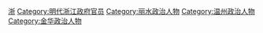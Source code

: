 [[Category:明朝知府|浙]]
[[Category:明代浙江政府官员|Category:明代浙江政府官员]]
[[Category:丽水政治人物|Category:丽水政治人物]]
[[Category:温州政治人物|Category:温州政治人物]]
[[Category:金华政治人物|Category:金华政治人物]]